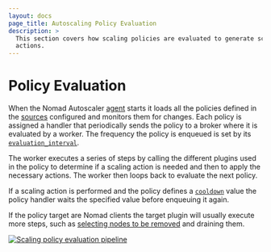 ```yaml
---
layout: docs
page_title: Autoscaling Policy Evaluation
description: >
  This section covers how scaling policies are evaluated to generate scaling
  actions.
---
```


# Policy Evaluation

When the Nomad Autoscaler [agent] starts it loads all the policies defined in
the [sources][agent_source] configured and monitors them for changes. Each
policy is assigned a handler that periodically sends the policy to a broker
where it is evaluated by a worker. The frequency the policy is enqueued is set
by its [`evaluation_interval`][policy_eval_interval].

The worker executes a series of steps by calling the different plugins used in
the policy to determine if a scaling action is needed and then to apply the
necessary actions. The worker then loops back to evaluate the next policy.

If a scaling action is performed and the policy defines a
[`cooldown`][policy_cooldown] value the policy handler waits the specified
value before enqueuing it again.

If the policy target are Nomad clients the target plugin will usually execute
more steps, such as [selecting nodes to be removed][concepts_node_selector] and
draining them.

[![Scaling policy evaluation pipeline](/img/autoscaling/policy-eval.png)](/img/autoscaling/policy-eval.png)

[agent]: /nomad/tools/autoscaling/agent
[agent_source]: /nomad/tools/autoscaling/agent/source
[concepts_node_selector]: /nomad/tools/autoscaling/concepts/policy-eval/node-selector-strategy
[policy_cooldown]: /nomad/tools/autoscaling/policy#cooldown
[policy_eval_interval]: /nomad/tools/autoscaling/policy#evaluation_interval
